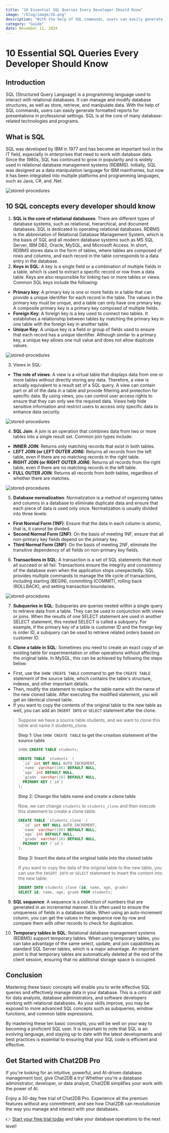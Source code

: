 ```yaml
---
title: "10 Essential SQL Queries Every Developer Should Know"
image: "/blog/image/26.png"
description: "With the help of SQL commands, users can easily generate formatted reports for presentations in professional settings."
category: "Guide"
date: November 11, 2024
---
```


# 10 Essential SQL Queries Every Developer Should Know

## Introduction

SQL (Structured Query Language) is a programming language used to interact with relational databases. It can manage and modify database structures, as well as store, retrieve, and manipulate data. With the help of SQL commands, users can easily generate formatted reports for presentations in professional settings. SQL is at the core of many database-related technologies and programs.

## What is SQL

SQL was developed by IBM in 1977 and has become an important tool in the IT field, especially in enterprises that need to work with database data. Since the 1980s, SQL has continued to grow in popularity and is widely used in relational database management systems (RDBMS). Initially, SQL was designed as a data manipulation language for IBM mainframes, but now it has been integrated into multiple platforms and programming languages, such as Java, C#, and .Net.

![stored-procedures](/image/blog/skills/1.png)

## 10 SQL concepts every developer should know

1. **SQL is the core of relational databases**: There are different types of database systems, such as relational, hierarchical, and document databases. SQL is dedicated to operating relational databases. RDBMS is the abbreviation of Relational Database Management System, which is the basis of SQL and all modern database systems such as MS SQL Server, IBM DB2, Oracle, MySQL, and Microsoft Access. In short, RDBMS stores data in the form of tables, where tables are composed of rows and columns, and each record in the table corresponds to a data entry in the database.
2. **Keys in SQL**: A key is a single field or a combination of multiple fields in a table, which is used to extract a specific record or row from a data table. Keys are also responsible for linking two or more tables or views. Common SQL keys include the following:

- **Primary key**: A primary key is one or more fields in a table that can provide a unique identifier for each record in the table. The values in the primary key must be unique, and a table can only have one primary key. A composite primary key is a primary key composed of multiple fields.
- **Foreign Key**: A foreign key is a key used to connect two tables. It establishes a relationship between tables by matching the primary key in one table with the foreign key in another table.
- **Unique Key**: A unique key is a field or group of fields used to ensure that each record has a unique identifier. Although similar to a primary key, a unique key allows one null value and does not allow duplicate values.

![stored-procedures](/image/blog/skills/2.png)

3. Views in SQL:

- **The role of views**: A view is a virtual table that displays data from one or more tables without directly storing any data. Therefore, a view is actually equivalent to a result set of a SQL query. A view can contain part or all of the data in a table and provide filtering and protection for specific data. By using views, you can control user access rights to ensure that they can only see the required data. Views help hide sensitive information and restrict users to access only specific data to enhance data security.

![stored-procedures](/image/blog/skills/3.png)

4. **SQL Join**: A join is an operation that combines data from two or more tables into a single result set. Common join types include:

- **INNER JOIN**: Returns only matching records that exist in both tables.
- **LEFT JOIN (or LEFT OUTER JOIN)**: Returns all records from the left table, even if there are no matching records in the right table.
- **RIGHT JOIN (or RIGHT OUTER JOIN)**: Returns all records from the right table, even if there are no matching records in the left table.
- **FULL OUTER JOIN**: Returns all records from both tables, regardless of whether there are matches.

![stored-procedures](/image/blog/skills/4.png)

5. **Database normalization**: Normalization is a method of organizing tables and columns in a database to eliminate duplicate data and ensure that each piece of data is used only once. Normalization is usually divided into three levels:

- **First Normal Form (1NF)**: Ensure that the data in each column is atomic, that is, it cannot be divided.
- **Second Normal Form (2NF)**: On the basis of meeting 1NF, ensure that all non-primary key fields depend on the primary key.
- **Third Normal Form (3NF)**: On the basis of meeting 2NF, eliminate the transitive dependency of all fields on non-primary key fields.

6. **Transactions in SQL**: A transaction is a set of SQL statements that must all succeed or all fail. Transactions ensure the integrity and consistency of the database even when the application stops unexpectedly. SQL provides multiple commands to manage the life cycle of transactions, including starting (BEGIN), committing (COMMIT), rolling back (ROLLBACK), and setting transaction boundaries.

![stored-procedures](/image/blog/skills/5.png)

7. **Subqueries in SQL**: Subqueries are queries nested within a single query to retrieve data from a table. They can be used in conjunction with views or joins. When the results of one SELECT statement are used in another SELECT statement, this nested SELECT is called a subquery. For example, if the primary key of a table is customer ID and the foreign key is order ID, a subquery can be used to retrieve related orders based on customer ID.

8. **Clone a table in SQL**: Sometimes you need to create an exact copy of an existing table for experimentation or other operations without affecting the original table. In MySQL, this can be achieved by following the steps below:

- First, use the `SHOW CREATE TABLE` command to get the `CREATE TABLE` statement of the source table, which contains the table's structure, indexes, and other important details.
- Then, modify the statement to replace the table name with the name of the new cloned table. After executing the modified statement, you will get an identical cloned table.
- If you want to copy the contents of the original table to the new table as well, you can add an `INSERT INTO` or `SELECT` statement after the clone.

> Suppose we have a source table students, and we want to clone this table and name it students_clone.
>
> **Step 1: Use `SHOW CREATE TABLE` to get the creation statement of the source table**
>
> ```SQL
> SHOW CREATE TABLE students;
> 
> CREATE TABLE `students` (
>   `id` int NOT NULL AUTO_INCREMENT,
>   `name` varchar(100) DEFAULT NULL,
>   `age` int DEFAULT NULL,
>   `grade` varchar(10) DEFAULT NULL,
>   PRIMARY KEY (`id`)
> );
> ```
>
> **Step 2: Change the table name and create a clone table**
>
> Now, we can change `students` to `students_clone` and then execute this statement to create a clone table:
>
> ```SQL
> CREATE TABLE `students_clone` (
>   `id` int NOT NULL AUTO_INCREMENT,
>   `name` varchar(100) DEFAULT NULL,
>   `age` int DEFAULT NULL,
>   `grade` varchar(10) DEFAULT NULL,
>   PRIMARY KEY (`id`)
> );
> ```
>
> **Step 3: Insert the data of the original table into the cloned table**
>
> If you want to copy the data of the original table to the new table, you can use the `INSERT INTO` or `SELECT` statement to insert the content into the new table:
>
> ```SQL
> INSERT INTO students_clone (id, name, age, grade)
> SELECT id, name, age, grade FROM students;
> ```

9. **SQL sequence**: A sequence is a collection of numbers that are generated in an incremental manner. It is often used to ensure the uniqueness of fields in a database table. When using an auto-increment column, you can get the values in the sequence row by row and compare them with other records to check for duplication.

10. **Temporary tables in SQL**: Relational database management systems (RDBMS) support temporary tables. When using temporary tables, you can take advantage of the same select, update, and join capabilities as standard SQL Server tables, which is a major advantage. An important point is that temporary tables are automatically deleted at the end of the client session, ensuring that no additional storage space is occupied.

## Conclusion

Mastering these basic concepts will enable you to write effective SQL queries and effectively manage data in your database. This is a critical skill for data analysts, database administrators, and software developers working with relational databases. As your skills improve, you may be exposed to more advanced SQL concepts such as subqueries, window functions, and common table expressions.

By mastering these ten basic concepts, you will be well on your way to becoming a proficient SQL user. It is important to note that SQL is an evolving language, and staying up to date with the latest developments and best practices is essential to ensuring that your SQL code is efficient and effective.

## Get Started with Chat2DB Pro

If you're looking for an intuitive, powerful, and AI-driven database management tool, give Chat2DB a try! Whether you're a database administrator, developer, or data analyst, Chat2DB simplifies your work with the power of AI.

Enjoy a 30-day free trial of Chat2DB Pro. Experience all the premium features without any commitment, and see how Chat2DB can revolutionize the way you manage and interact with your databases.

👉 [Start your free trial today](https://chat2db.ai/pricing) and take your database operations to the next level!
